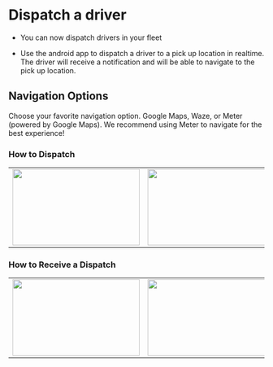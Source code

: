 
# Dispatch a driver

* You can now dispatch drivers in your fleet

* Use the android app to dispatch a driver to a pick up location in realtime. The driver will receive a notification and will be able to navigate to the pick up location.

## Navigation Options
Choose your favorite navigation option. Google Maps, Waze, or Meter (powered by Google Maps). We recommend using Meter to navigate for the best experience!


### How to Dispatch
<table>
    <tr>
        <td>
            <Image src="https://www.meterapp.co/dispatch_demo/1_fleet_map.png" width="250" height="150"
                   alt=""/>
        </td>
        <td>
            <Image src="https://www.meterapp.co/dispatch_demo/2_select_driver.png" width="250" height="150"
                   alt=""/>
        </td>
        <td>
            <Image src="https://www.meterapp.co/dispatch_demo/3_search_origin.png" width="250" height="150"
                   alt=""/>
        </td>
        <td>
            <Image src="https://www.meterapp.co/dispatch_demo/4_confirm_dispatch.png" width="250" height="150"
                   alt=""/>
        </td>
    </tr>
</table>

### How to Receive a Dispatch

<table>
    <tr>
        <td><Image src="https://www.meterapp.co/dispatch_demo/5_incoming_dispatch.png" width="250" height="150"
                   alt=""/></td>
        <td><Image src="https://www.meterapp.co/dispatch_demo/6_accept_dispatch.png" width="250" height="150"
                   alt=""/></td>
        <td><Image src="https://www.meterapp.co/dispatch_demo/7_navigate.png" width="250" height="150"
                   alt=""/></td>
        <td><Image src="https://www.meterapp.co/dispatch_demo/8_pick_up.png" width="250" height="150"
                   alt=""/></td>
    </tr>
</table>
